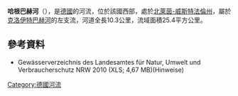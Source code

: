 {{Onesource|time=2020-07-26T02:50:19+00:00}}
{{Coord|51|51|54.2|N|7|21|29.3|E|display=title}}

'''哈根巴赫河'''（{{lang-de|Hagenbach}}），是[[德國|德國]]的河流，位於該國西部，處於[[北萊茵-威斯特法倫州|北萊茵-威斯特法倫州]]，屬於[[克洛伊特巴赫河|克洛伊特巴赫河]]的左支流，河道全長10.3公里，流域面積25.4平方公里。

==參考資料==
* Gewässerverzeichnis des Landesamtes für Natur, Umwelt und Verbraucherschutz NRW 2010 (XLS; 4,67 MB)(Hinweise)

{{Germany-geo-stub}}
[[Category:德國河流|Category:德國河流]]
